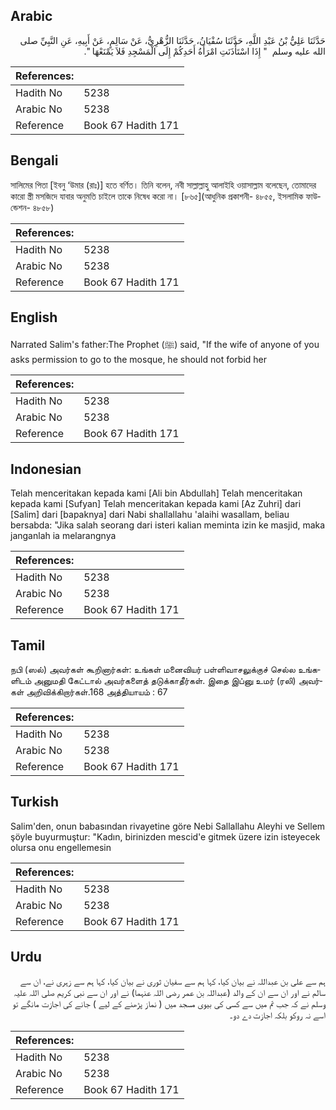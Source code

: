 ## Arabic


<div dir="rtl" lang="ar" style={{fontSize:'larger',backgroundColor:'#f8f9fa',padding:20}}>
حَدَّثَنَا عَلِيُّ بْنُ عَبْدِ اللَّهِ، حَدَّثَنَا سُفْيَانُ، حَدَّثَنَا الزُّهْرِيُّ، عَنْ سَالِمٍ، عَنْ أَبِيهِ، عَنِ النَّبِيِّ صلى الله عليه وسلم ‏ "‏ إِذَا اسْتَأْذَنَتِ امْرَأَةُ أَحَدِكُمْ إِلَى الْمَسْجِدِ فَلاَ يَمْنَعْهَا ‏"‏‏.‏
</div>
<div style={{backgroundColor:'#f8f9fa',padding:20, marginBottom: 10}}><table> <thead> <tr> <th>References:</th> <th></th> </tr> </thead> <tbody><tr><td>Hadith No</td><td>5238</td></tr><tr><td>Arabic No</td><td>5238</td></tr><tr><td>Reference</td><td>Book 67 Hadith 171</td></tr></tbody></table></div>

## Bengali


<div dir="ltr" lang="bn" style={{fontSize:'larger',backgroundColor:'#f8f9fa',padding:20}}>
সালিমের পিতা [ইবনু ‘উমার (রাঃ)] হতে বর্ণিত। তিনি বলেন, নবী সাল্লাল্লাহু আলাইহি ওয়াসাল্লাম বলেছেন, তোমাদের কারো স্ত্রী মসজিদে যাবার অনুমতি চাইলে তাকে নিষেধ করো না। [৮৬৫](আধুনিক প্রকাশনী- ৪৮৫৫, ইসলামিক ফাউন্ডেশন- ৪৮৫৮)
</div>
<div style={{backgroundColor:'#f8f9fa',padding:20, marginBottom: 10}}><table> <thead> <tr> <th>References:</th> <th></th> </tr> </thead> <tbody><tr><td>Hadith No</td><td>5238</td></tr><tr><td>Arabic No</td><td>5238</td></tr><tr><td>Reference</td><td>Book 67 Hadith 171</td></tr></tbody></table></div>

## English


<div dir="ltr" lang="en" style={{fontSize:'larger',backgroundColor:'#f8f9fa',padding:20}}>
Narrated Salim's father:The Prophet (ﷺ) said, "If the wife of anyone of you asks permission to go to the mosque, he should not forbid her
</div>
<div style={{backgroundColor:'#f8f9fa',padding:20, marginBottom: 10}}><table> <thead> <tr> <th>References:</th> <th></th> </tr> </thead> <tbody><tr><td>Hadith No</td><td>5238</td></tr><tr><td>Arabic No</td><td>5238</td></tr><tr><td>Reference</td><td>Book 67 Hadith 171</td></tr></tbody></table></div>

## Indonesian


<div dir="ltr" lang="id" style={{fontSize:'larger',backgroundColor:'#f8f9fa',padding:20}}>
Telah menceritakan kepada kami [Ali bin Abdullah] Telah menceritakan kepada kami [Sufyan] Telah menceritakan kepada kami [Az Zuhri] dari [Salim] dari [bapaknya] dari Nabi shallallahu 'alaihi wasallam, beliau bersabda: "Jika salah seorang dari isteri kalian meminta izin ke masjid, maka janganlah ia melarangnya
</div>
<div style={{backgroundColor:'#f8f9fa',padding:20, marginBottom: 10}}><table> <thead> <tr> <th>References:</th> <th></th> </tr> </thead> <tbody><tr><td>Hadith No</td><td>5238</td></tr><tr><td>Arabic No</td><td>5238</td></tr><tr><td>Reference</td><td>Book 67 Hadith 171</td></tr></tbody></table></div>

## Tamil


<div dir="ltr" lang="ta" style={{fontSize:'larger',backgroundColor:'#f8f9fa',padding:20}}>
நபி (ஸல்) அவர்கள் கூறினார்கள்: உங்கள் மனைவியர் பள்ளிவாசலுக்குச் செல்ல உங்களிடம் அனுமதி கேட்டால் அவர்களைத் தடுக்காதீர்கள். இதை இப்னு உமர் (ரலி) அவர்கள் அறிவிக்கிறார்கள்.168 அத்தியாயம் : 67
</div>
<div style={{backgroundColor:'#f8f9fa',padding:20, marginBottom: 10}}><table> <thead> <tr> <th>References:</th> <th></th> </tr> </thead> <tbody><tr><td>Hadith No</td><td>5238</td></tr><tr><td>Arabic No</td><td>5238</td></tr><tr><td>Reference</td><td>Book 67 Hadith 171</td></tr></tbody></table></div>

## Turkish


<div dir="ltr" lang="tr" style={{fontSize:'larger',backgroundColor:'#f8f9fa',padding:20}}>
Salim'den, onun babasından rivayetine göre Nebi Sallallahu Aleyhi ve Sellem şöyle buyurmuştur: "Kadın, birinizden mescid'e gitmek üzere izin isteyecek olursa onu engellemesin
</div>
<div style={{backgroundColor:'#f8f9fa',padding:20, marginBottom: 10}}><table> <thead> <tr> <th>References:</th> <th></th> </tr> </thead> <tbody><tr><td>Hadith No</td><td>5238</td></tr><tr><td>Arabic No</td><td>5238</td></tr><tr><td>Reference</td><td>Book 67 Hadith 171</td></tr></tbody></table></div>

## Urdu


<div dir="rtl" lang="ur" style={{fontSize:'larger',backgroundColor:'#f8f9fa',padding:20}}>
ہم سے علی بن عبداللہ نے بیان کیا، کہا ہم سے سفیان ثوری نے بیان کیا، کہا ہم سے زہری نے، ان سے سالم نے اور ان سے ان کے والد (عبداللہ بن عمر رضی اللہ عنہما) نے اور ان سے نبی کریم صلی اللہ علیہ وسلم نے کہ جب تم میں سے کسی کی بیوی مسجد میں ( نماز پڑھنے کے لیے ) جانے کی اجازت مانگے تو اسے نہ روکو بلکہ اجازت دے دو۔
</div>
<div style={{backgroundColor:'#f8f9fa',padding:20, marginBottom: 10}}><table> <thead> <tr> <th>References:</th> <th></th> </tr> </thead> <tbody><tr><td>Hadith No</td><td>5238</td></tr><tr><td>Arabic No</td><td>5238</td></tr><tr><td>Reference</td><td>Book 67 Hadith 171</td></tr></tbody></table></div>